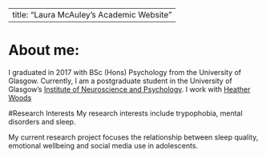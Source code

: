 
---
title: "Laura McAuley's Academic Website"
---

# About me:
I graduated in 2017 with BSc (Hons) Psychology from the University of Glasgow. Currently, I am a postgraduate student in the University of Glasgow's
[Institute of Neuroscience and Psychology](http://www.gla.ac.uk/researchinstitutes/neurosciencepsychology/).
I work with [Heather Woods](https://www.gla.ac.uk/schools/psychology/staff/heatherwoods)

#Research Interests
My research interests include trypophobia, mental disorders and sleep.

My current research project focuses the relationship between sleep quality, emotional wellbeing and social media use in adolescents.


